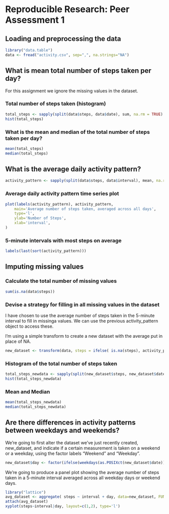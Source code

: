 # Reproducible Research: Peer Assessment 1

## Loading and preprocessing the data

```r
library("data.table")
data <- fread("activity.csv", sep=",", na.strings="NA")
```

## What is mean total number of steps taken per day?

For this assignment we ignore the missing values in the dataset.

### Total number of steps taken (histogram)
```r
total_steps <- sapply(split(data$steps, data$date), sum, na.rm = TRUE)
hist(total_steps)
```

### What is the mean and median of the total number of steps taken per day?
```r
mean(total_steps)
median(total_steps)
```

## What is the average daily activity pattern?
```r
activity_pattern <- sapply(split(data$steps, data$interval), mean, na.rm = TRUE)
```

### Average daily activity pattern time series plot
```r
plot(labels(activity_pattern), activity_pattern,
	main='Average number of steps taken, averaged across all days',
	type='l',
	ylab='Number of Steps',
	xlab='interval',
)
```

### 5-minute intervals with most steps on average
```r
labels(last(sort(activity_pattern)))
```


## Imputing missing values


### Calculate the total number of missing values
```r
sum(is.na(data$steps))
```

### Devise a strategy for filling in all missing values in the dataset

I have chosen to use the average number of steps taken in the 5-minute interval to fill in missinga values. We can use the previous activity_pattern object to access these.

I'm using a simple transform to create a new dataset with the average put in place of NA.

```r
new_dataset <- transform(data, steps = ifelse( is.na(steps), activity_pattern, steps) )
```

### Histogram of the total number of steps taken
```r
total_steps_newdata <- sapply(split(new_dataset$steps, new_dataset$date), sum, na.rm = TRUE)
hist(total_steps_newdata)
```

### Mean and Median
```r
mean(total_steps_newdata)
median(total_steps_newdata)
```


## Are there differences in activity patterns between weekdays and weekends?

We're going to first alter the dataset we've just recently created, new_dataset, and indicate if a certain measurement is taken on a weekend or a weekday, using the factor labels "Weekend" and "Weekday".

```r
new_dataset$day <- factor(ifelse(weekdays(as.POSIXct(new_dataset$date)) %in% c("Saturday","Sunday"), 1, 2), labels=c("Weekend","Weekday"))
```

We're going to produce a panel plot showing the average number of steps taken in a 5-minute interval averaged across all weekday days or weekend days.

```r
library("lattice")
avg_dataset <- aggregate( steps ~ interval + day, data=new_dataset, FUN=mean)
attach(avg_dataset)
xyplot(steps~interval|day, layout=c(1,2), type='l')
```


